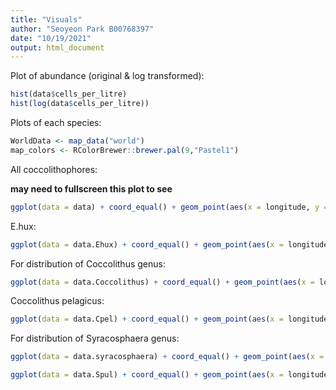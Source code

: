 ```yaml
---
title: "Visuals"
author: "Seoyeon Park B00768397"
date: "10/19/2021"
output: html_document
---
```

 
Plot of abundance (original & log transformed):
```r
hist(data$cells_per_litre)
hist(log(data$cells_per_litre))
```

Plots of each species:

```r
WorldData <- map_data("world") 
map_colors <- RColorBrewer::brewer.pal(9,"Pastel1")
```

All coccolithophores:

**may need to fullscreen this plot to see**
```r
ggplot(data = data) + coord_equal() + geom_point(aes(x = longitude, y = latitude, color = scientific_name)) + geom_map(data = WorldData, map = WorldData, aes(x = long, y = lat, map_id = region), fill = "white", colour = "#7f7f7f", alpha = 0.5, size=0.5) + theme(legend.position = "right") + ylim(40,90)  + xlim(-50,0)
```

E.hux:

```r
ggplot(data = data.Ehux) + coord_equal() + geom_point(aes(x = longitude, y = latitude, color = scientific_name)) + geom_map(data = WorldData, map = WorldData, aes(x = long, y = lat, map_id = region), fill = "white", colour = "#7f7f7f", alpha = 0.5, size=0.5) + theme(legend.position = "right") + ylim(40,90)  + xlim(-50,0)
```

For distribution of Coccolithus genus:

```r
ggplot(data = data.Coccolithus) + coord_equal() + geom_point(aes(x = longitude, y = latitude, color = scientific_name)) + geom_map(data = WorldData, map = WorldData, aes(x = long, y = lat, map_id = region), fill = "white", colour = "#7f7f7f", alpha = 0.5, size=0.5) + ylim(40,90)  + xlim(-50,0)
```

Coccolithus pelagicus:

```r
ggplot(data = data.Cpel) + coord_equal() + geom_point(aes(x = longitude, y = latitude, color = scientific_name)) + geom_map(data = WorldData, map = WorldData, aes(x = long, y = lat, map_id = region), fill = "white", colour = "#7f7f7f", alpha = 0.5, size=0.5) + theme(legend.position = "right") + ylim(40,90)  + xlim(-50,0)
```

For distribution of Syracosphaera genus:

```r
ggplot(data = data.syracosphaera) + coord_equal() + geom_point(aes(x = longitude, y = latitude, color = scientific_name)) + geom_map(data = WorldData, map = WorldData, aes(x = long, y = lat, map_id = region), fill = "white", colour = "#7f7f7f", alpha = 0.5, size=0.5) + ylim(40,90)  + xlim(-50,0)
```

```r
ggplot(data = data.Spul) + coord_equal() + geom_point(aes(x = longitude, y = latitude, color = scientific_name)) + geom_map(data = WorldData, map = WorldData, aes(x = long, y = lat, map_id = region), fill = "white", colour = "#7f7f7f", alpha = 0.5, size=0.5) + theme(legend.position = "right") + ylim(40,90)  + xlim(-50,0)
```














